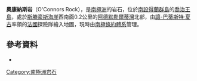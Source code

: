 {{coord|62|5|S|58|24|W|display=title}}

'''奧康納斯岩'''（O'Connors Rock），是[[南極洲|南極洲]]的岩石，位於[[南設得蘭群島|南設得蘭群島]]的[[喬治王島|喬治王島]]，處於[[斯滕豪斯海崖|斯滕豪斯海崖]]西南面0.2公里的[[阿德默勒爾蒂灣_(南設得蘭群島)|阿德默勒爾蒂灣]]北部，由[[讓-巴蒂斯特·夏古|讓-巴蒂斯特·夏古]]率領的[[法國|法國]]探險隊繪入地圖，現時由[[南極條約體系|南極條約體系]]管理。

==參考資料==
*{{usgs-gazetteer}}

{{Antarctica-geo-stub}}
[[Category:南極洲岩石|Category:南極洲岩石]]